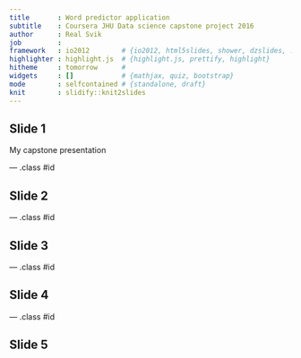 ```yaml
---
title       : Word predictor application
subtitle    : Coursera JHU Data science capstone project 2016
author      : Real Svik
job         : 
framework   : io2012        # {io2012, html5slides, shower, dzslides, ...}
highlighter : highlight.js  # {highlight.js, prettify, highlight}
hitheme     : tomorrow      # 
widgets     : []            # {mathjax, quiz, bootstrap}
mode        : selfcontained # {standalone, draft}
knit        : slidify::knit2slides
---
```


## Slide 1

My capstone presentation


--- .class #id 

## Slide 2

--- .class #id 

## Slide 3

--- .class #id 

## Slide 4

--- .class #id 

## Slide 5






